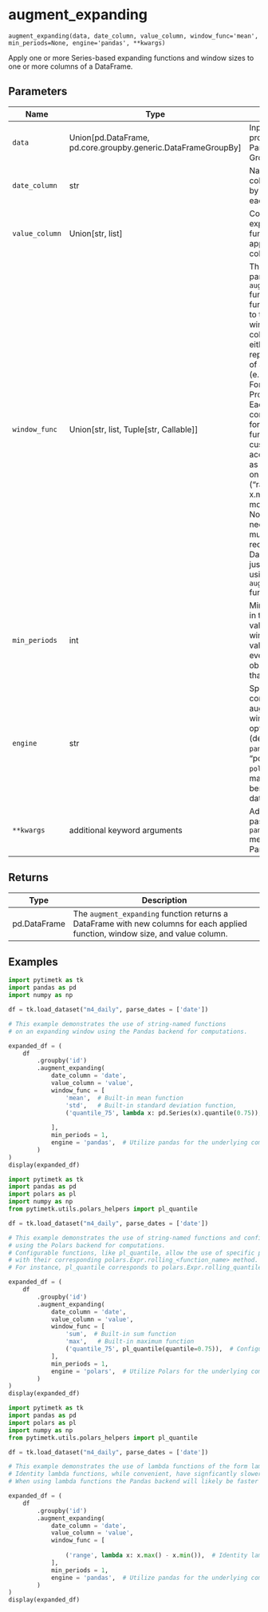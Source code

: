 # augment_expanding { #pytimetk.augment_expanding }

`augment_expanding(data, date_column, value_column, window_func='mean', min_periods=None, engine='pandas', **kwargs)`

Apply one or more Series-based expanding functions and window sizes to one or more columns of a DataFrame.

## Parameters

| Name           | Type                                                            | Description                                                                                                                                                                                                                                                                                                                                                                                                                                                                                                                                                                                                                                                                                                                                                                                                    | Default    |
|----------------|-----------------------------------------------------------------|----------------------------------------------------------------------------------------------------------------------------------------------------------------------------------------------------------------------------------------------------------------------------------------------------------------------------------------------------------------------------------------------------------------------------------------------------------------------------------------------------------------------------------------------------------------------------------------------------------------------------------------------------------------------------------------------------------------------------------------------------------------------------------------------------------------|------------|
| `data`         | Union\[pd.DataFrame, pd.core.groupby.generic.DataFrameGroupBy\] | Input data to be processed. Can be a Pandas DataFrame or a GroupBy object.                                                                                                                                                                                                                                                                                                                                                                                                                                                                                                                                                                                                                                                                                                                                     | _required_ |
| `date_column`  | str                                                             | Name of the datetime column. Data is sorted by this column within each group.                                                                                                                                                                                                                                                                                                                                                                                                                                                                                                                                                                                                                                                                                                                                  | _required_ |
| `value_column` | Union\[str, list\]                                              | Column(s) to which the expanding window functions should be applied. Can be a single column name or a list.                                                                                                                                                                                                                                                                                                                                                                                                                                                                                                                                                                                                                                                                                                    | _required_ |
| `window_func`  | Union\[str, list, Tuple\[str, Callable\]\]                      | The `window_func` parameter in the `augment_expanding` function specifies the function(s) to be applied to the expanding windows of the value column(s).  1. It can be either:     - A string representing the name of a standard function (e.g., 'mean', 'sum').      2. For custom functions:     - Provide a list of tuples. Each tuple should contain a custom name for the function and the function itself.     - Each custom function should accept a Pandas Series as its input and operate on that series.       Example: ("range", lambda x: x.max() - x.min())  (See more Examples below.)  Note: If your function needs to operate on multiple columns (i.e., it requires access to a DataFrame rather than just a Series), consider using the `augment_expanding_apply` function in this library. | `'mean'`   |
| `min_periods`  | int                                                             | Minimum observations in the window to have a value. Defaults to the window size. If set, a value will be produced even if fewer observations are present than the window size.                                                                                                                                                                                                                                                                                                                                                                                                                                                                                                                                                                                                                                 | `None`     |
| `engine`       | str                                                             | Specifies the backend computation library for augmenting expanding window functions.   The options are:     - "pandas" (default): Uses the `pandas` library.     - "polars": Uses the `polars` library, which may offer performance benefits for larger datasets.                                                                                                                                                                                                                                                                                                                                                                                                                                                                                                                                              | `'pandas'` |
| `**kwargs`     | additional keyword arguments                                    | Additional arguments passed to the `pandas.Series.expanding` method when using the Pandas engine.                                                                                                                                                                                                                                                                                                                                                                                                                                                                                                                                                                                                                                                                                                              | `{}`       |

## Returns

| Type         | Description                                                                                                                     |
|--------------|---------------------------------------------------------------------------------------------------------------------------------|
| pd.DataFrame | The `augment_expanding` function returns a DataFrame with new columns for each applied function, window size, and value column. |

## Examples

```python
import pytimetk as tk
import pandas as pd
import numpy as np

df = tk.load_dataset("m4_daily", parse_dates = ['date'])
```

```python
# This example demonstrates the use of string-named functions 
# on an expanding window using the Pandas backend for computations.

expanded_df = (
    df
        .groupby('id')
        .augment_expanding(
            date_column = 'date', 
            value_column = 'value', 
            window_func = [
                'mean',  # Built-in mean function
                'std',   # Built-in standard deviation function,
                ('quantile_75', lambda x: pd.Series(x).quantile(0.75)),  # Custom quantile function
                
            ],
            min_periods = 1,
            engine = 'pandas',  # Utilize pandas for the underlying computations
        )
)
display(expanded_df)
```

```python
import pytimetk as tk
import pandas as pd
import polars as pl
import numpy as np
from pytimetk.utils.polars_helpers import pl_quantile

df = tk.load_dataset("m4_daily", parse_dates = ['date'])
```

```python
# This example demonstrates the use of string-named functions and configurable functions 
# using the Polars backend for computations.
# Configurable functions, like pl_quantile, allow the use of specific parameters associated 
# with their corresponding polars.Expr.rolling_<function_name> method.
# For instance, pl_quantile corresponds to polars.Expr.rolling_quantile.

expanded_df = (
    df
        .groupby('id')
        .augment_expanding(
            date_column = 'date', 
            value_column = 'value', 
            window_func = [
                'sum',  # Built-in sum function
                'max',   # Built-in maximum function
                ('quantile_75', pl_quantile(quantile=0.75)),  # Configurable with all parameters found in polars.Expr.rolling_quantile
            ],
            min_periods = 1,
            engine = 'polars',  # Utilize Polars for the underlying computations
        )
)
display(expanded_df)
```

```python
import pytimetk as tk
import pandas as pd
import polars as pl
import numpy as np
from pytimetk.utils.polars_helpers import pl_quantile

df = tk.load_dataset("m4_daily", parse_dates = ['date'])
```

```python
# This example demonstrates the use of lambda functions of the form lambda x: x
# Identity lambda functions, while convenient, have signficantly slower performance.
# When using lambda functions the Pandas backend will likely be faster than Polars.

expanded_df = (
    df
        .groupby('id')
        .augment_expanding(
            date_column = 'date', 
            value_column = 'value', 
            window_func = [
                
                ('range', lambda x: x.max() - x.min()),  # Identity lambda function: can be slower, especially in Polars
            ],
            min_periods = 1,
            engine = 'pandas',  # Utilize pandas for the underlying computations
        )
)
display(expanded_df)
```